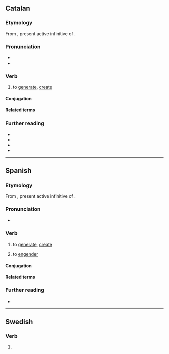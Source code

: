==Catalan==

===Etymology===
From {{der|ca|la|generāre}}, present active infinitive of {{m|la|generō}}.

===Pronunciation===
* {{ca-IPA}}
* {{rhymes|ca|a(ɾ)}}

===Verb===
{{ca-verb}}

# to [[generate]], [[create]]

====Conjugation====
{{ca-conj-ar|gener}}

====Related terms====
{{rel4|ca
|generació
|generador
|generatiu
|regenerar}}

===Further reading===
* {{R:IEC2}}
* {{R:GDLC}}
* {{R:DNV}}
* {{R:DCVB}}

----

==Spanish==

===Etymology===
From {{der|es|la|generāre}}, present active infinitive of {{m|la|generō}}.

===Pronunciation===
* {{es-IPA}}

===Verb===
{{es-verb|gener|ar}}

# to [[generate]], [[create]]
#: {{uxi|es|Una política de Estado para '''generar''' riqueza|A state policy to create wealth}}
#: {{syn|es|crear}}
# {{lb|es|figurative}} to [[engender]]
#: {{uxi|es|El sufrimiento  '''genera''' frecuentemente una especie de resiliencia.|Suffering often '''engenders''' a kind of resilience.}}

====Conjugation====
{{es-conj-ar|gener|combined=1}}

====Related terms====
{{rel4|es
|generación
|generador
|generativo
|regenerar}}

===Further reading===
* {{R:DRAE}}

----

==Swedish==

===Verb===
{{head|sv|verb form}}

# {{sv-verb-form-pre|genera}}